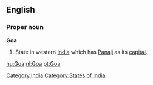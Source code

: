 ==English==
{{wikipedia}}

===Proper noun===
'''Goa'''
#State in western [[India]] which has [[Panaji]] as its [[capital]].

[[Category:India]]
[[Category:States of India]]

[[hu:Goa]]
[[nl:Goa]]
[[pt:Goa]]
